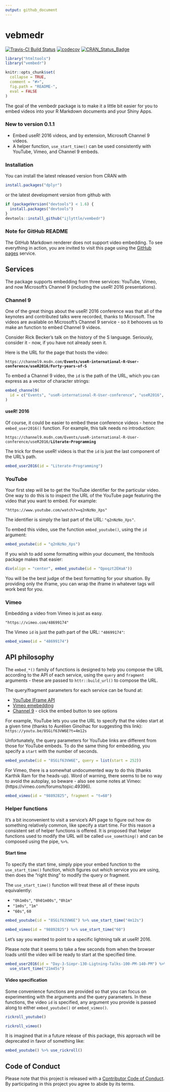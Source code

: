 ```yaml
---
output: github_document
---
```


# vebmedr

[![Travis-CI Build Status](https://travis-ci.org/ijlyttle/vembedr.svg?branch=master)](https://travis-ci.org/ijlyttle/vembedr)
[![codecov](https://codecov.io/gh/ijlyttle/vembedr/branch/master/graph/badge.svg)](https://codecov.io/gh/ijlyttle/vembedr)
[![CRAN_Status_Badge](http://www.r-pkg.org/badges/version/vembedr)](http://cran.r-project.org/package=vembedr)

```r
library("htmltools")
library("vembedr")

knitr::opts_chunk$set(
  collapse = TRUE,
  comment = "#>",
  fig.path = "README-",
  eval = FALSE
)
```

The goal of the vembedr package is to make it a little bit easier for you to embed videos into your R Markdown documents and your Shiny Apps. 

### New to version 0.1.1

* Embed useR! 2016 videos, and by extension, Microsoft Channel 9 videos.
* A helper function, `use_start_time()` can be used consistently with YouTube, Vimeo, and Channel 9 embeds.

### Installation

You can install the latest released version from CRAN with

```r
install.packages("dplyr")
```

or the latest development version from github with

```r
if (packageVersion("devtools") < 1.6) {
  install.packages("devtools")
}
devtools::install_github("ijlyttle/vembedr")
```

### Note for GitHub README

The GitHub Markdown renderer does not support video embedding. To see everything in action, you are invited to visit
this page using the [GitHub pages](http://ijlyttle.github.io/vembedr/) service.

## Services

The package supports embedding from three services: YouTube, Vimeo, and now Microsoft's Channel 9 (including the useR! 2016 presentations). 

### Channel 9 

One of the great things about the useR! 2016 conference was that all of the keynotes and contributed talks were recorded, thanks to Microsoft. The videos are available on Microsoft's Channel 9 service - so it behooves us to make an function to embed Channel 9 videos.

Consider Rick Becker's talk on the history of the S language. Seriously, consider it - now, if you have not already seen it. 

Here is the URL for the page that hosts the video:

`https://channel9.msdn.com/`**`Events/useR-international-R-User-conference/useR2016/Forty-years-of-S`**

To embed a Channel 9 video, the `id` is the path of the URL, which you can express as a vector of character strings:

```r
embed_channel9(
  id = c("Events", "useR-international-R-User-conference", "useR2016", "Forty-years-of-S")
)
```

#### useR! 2016

Of course, it could be easier to embed these conference videos - hence the `embed_user2016()` function. For example, this talk needs no introduction:

`https://channel9.msdn.com/Events/useR-international-R-User-conference/useR2016/`**`Literate-Programming`**

The trick for these useR! videos is that the `id` is just the last component of the URL's path.

```r
embed_user2016(id = "Literate-Programming")
```

### YouTube

Your first step will be to get the YouTube identifier for the particular video. One way to do this is to inspect the URL of the YouTube page featuring the video that you want to embed. For example:

```
"https://www.youtube.com/watch?v=q2nNzNo_Xps"
```

The identifier is simply the last part of the URL: `"q2nNzNo_Xps"`.

To embed this video, use the function `embed_youtube()`, using the `id` argument:

```r
embed_youtube(id = "q2nNzNo_Xps")
```

If you wish to add some formatting within your document, the htmltools package makes that easier:

```r
div(align = "center", embed_youtube(id = "Qpoqzt2EHaA"))
```

You will be the best judge of the best formatting for your situation. By providing only the iframe, you can wrap the iframe in whatever tags will work best for you.

### Vimeo

Embedding a video from Vimeo is just as easy. 

```
"https://vimeo.com/48699174"
```

The Vimeo `id` is just the path part of the URL: `"48699174"`:

```r
embed_vimeo(id = "48699174")
```

## API philosophy

The `embed_*()` family of functions is designed to help you compose the URL according to the API of each service, using the `query` and `fragment` arguments - these are passed to `httr::build_url()` to compose the URL.

The query/fragment parameters for each service can be found at:

- [YouTube IFrame API](https://developers.google.com/youtube/player_parameters)
- [Vimeo emebedding](https://developer.vimeo.com/player/embedding)
- [Channel 9](https://channel9.msdn.com/Events/useR-international-R-User-conference/useR2016/Forty-years-of-S) - click the embed button to see options

For example, YouTube lets you use the URL to specify that the video start at a given time (thanks to Aurélien Ginolhac for suggesting this link): `https://youtu.be/8SGif63VW6E?t=4m12s`

Unfortunately, the query parameters for YouTube links are different from those for YouTube embeds. To do the same thing for embedding, you specify a `start` with the number of seconds.

```r
embed_youtube(id = "8SGif63VW6E", query = list(start = 252))
```

For Vimeo, there is a somewhat undocumented way to do this (thanks Karthik Ram for the heads-up). Word of warning, there seems to be no way to avoid the autoplay, so beware - also see some notes at Vimeo: (https://vimeo.com/forums/topic:49396).

```r
embed_vimeo(id = "98892825", fragment = "t=60")
```

### Helper functions

It's a bit inconvenient to visit a service's API page to figure out how do something relatively common, like specify a start time. For this reason a consistent set of helper functions is offered. It is proposed that helper functions used to modify the URL will be called `use_something()` and can be composed using the pipe, `%>%`.

#### Start time

To specify the start time, simply pipe your embed function to the `use_start_time()` function, which figures out which service you are using, then does the "right thing" to modify the query or fragment. 

The `use_start_time()` function will treat these all of these inputs equivalently:

* `"0h1m0s"`, `"0h01m00s"`, `"0h1m"`
* `"1m0s"`, `"1m"`
* `"60s"`, `60`

```r
embed_youtube(id = "8SGif63VW6E") %>% use_start_time("4m12s")
```

```r
embed_vimeo(id = "98892825") %>% use_start_time("60")
```

Let's say you wanted to point to a specific lightning talk at useR! 2016. 

Please note that it seems to take a few seconds from when the browser loads until the video will be ready to start at the specified time.

```r
embed_user2016(id = "Day-3-Siepr-130-Ligtning-Talks-100-PM-140-PM") %>% 
  use_start_time("21m45s")
```

#### Video specification

Some convenience functions are provided so that you can focus on experimenting with the arguments and the query parameters. In these functions, the video `id` is specified, any argument you provide is passed along to either `embed_youtube()` or `embed_vimeo()`.

```r
rickroll_youtube()
```

```r
rickroll_vimeo()
```

It is imagined that in a future release of this package, this approach will be deprecated in favor of something like:

```r
embed_youtube() %>% use_rickroll()
```


## Code of Conduct

Please note that this project is released with a [Contributor Code of Conduct](CONDUCT.md). By participating in this project you agree to abide by its terms.

